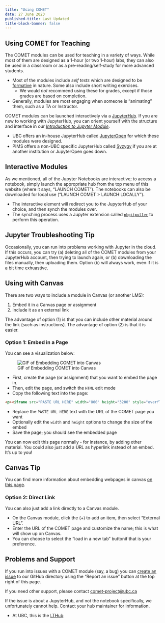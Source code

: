 ```yaml
---
title: "Using COMET"
date: 27 June 2023
published-title: Last Updated
title-block-banner: false
---
```


## Using COMET for Teaching

The COMET modules can be used for teaching in a variety of ways.  While most of them are designed as a 1-hour (or two 1-hour) labs, they can also be used in a classroom or as a pre-reading/self-study for more advanced students.

* Most of the modules include _self tests_ which are designed to be [formative](https://www.cmu.edu/teaching/assessment/basics/formative-summative.html) in nature.  Some also include short writing exercises.
  - We would _not_ recommend using these for grades, except if those grades are based on completion.
* Generally, modules are most engaging when someone is "animating" them, such as a TA or Instructor.

COMET modules can be launched interactively via a [JupyterHub](https://jupyter.org/hub). If you are new to working with JupyterHub, you can orient yourself with the structure and interface in our [_Introduction to Jupyter Module_](../docs/1_Getting_Started/getting_started_intro_to_jupyter/getting_started_intro_to_jupyter.qmd).

* UBC offers an in-house JupyterHub called [JupyterOpen](https://open.jupyter.ubc.ca/) for which these modules were designed.
* PIMS offers a non-UBC specific JupyterHub called [Syzygy](https://syzygy.ca/) if you are at another institution or JupyterOpen goes down.

## Interactive Modules

As we mentioned, all of the Jupyter Notebooks are interactive; to access a notebook, simply launch the appropriate hub from the top menu of this website (where it says, "LAUNCH COMET"). The notebooks can also be downloaded for local use ("LAUNCH COMET > LAUNCH LOCALLY").

* The interactive element will redirect you to the JupyterHub of your choice, and then synch the modules over.
* The synching process uses a Jupyter extension called [`nbgitpuller`](https://github.com/jupyterhub/nbgitpuller) to perform this operation. 

:::{.callout-tip}
## Jupyter Troubleshooting Tip
Occasionally, you can run into problems working with Jupyter in the cloud.  If this occurs, you can try (a) deleting all of the COMET modules from your JupyterHub account, then trying to launch again, or
(b) downloading the files manually, then uploading them.  Option (b) will always work, even if it is a bit time exhuastive.
:::

## Using with Canvas

There are two ways to include a module in Canvas (or another LMS):

1. Embed it in a Canvas page or assignment
2. Include it as an external link

The advantage of option (1) is that you can include other material around the link (such as instructions).  The advantage of option (2) is that it is easier.

### Option 1: Embed in a Page

You can see a visualization below:

![GIF of Embedding COMET into Canvas](../media/gif1.gif)

* First, create the page (or assignment) that you want to embed the page in.
* Then, edit the page, and switch the `HTML` edit mode
* Copy the following text into the page:

``` html
<p><iframe src="PASTE URL HERE" width="800" height="3200" style="overflow: hidden;"></iframe></p>
```

* Replace the `PASTE URL HERE` text with the URL of the COMET page you want
* Optionally edit the `width` and `height` options to change the size of the embed
* Save the page; you should see the embedded page

You can now edit this page normally - for instance, by adding other material.  You could also just add a URL as hyperlink instead of an embed.  It's up to you!

:::{.callout-tip}
## Canvas Tip
You can find more information about embedding webpages in canvas [on this page](https://ucfsd.instructure.com/courses/17245/pages/embedding-a-webpage-in-a-canvas-page).
:::

### Option 2: Direct Link

You can also just add a link directly to a Canvas module.

* On the Canvas module, click the (+) to add an item, then select "External URL".
* Enter the URL of the COMET page and customize the name; this is what will show up on Canvas.
* You can choose to select the "load in a new tab" buttonif that is your preference.


## Problems and Support

If you run into issues with a COMET module (say, a bug) you can [create an issue](https://docs.github.com/en/issues/tracking-your-work-with-issues/creating-an-issue) to our GitHub directory using the "Report an issue" button at the top right of this page.

If you need other support, please contact [comet-project@ubc.ca](mailto:comet-project@ubc.ca)

:::{.callout-important}
If the issue is about a JupyterHub, and not the notebook specifically, we unfortunately cannot help. Contact your hub maintainer for information.

* At UBC, this is the [LTHub](https://lthub.ubc.ca/)
:::



